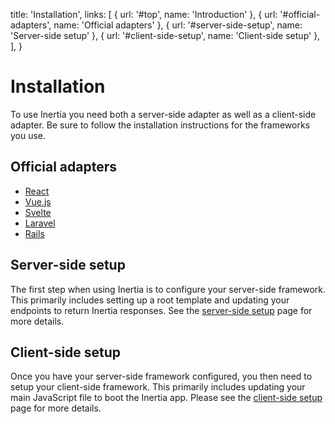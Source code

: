 
  title: 'Installation',
  links: [
    { url: '#top', name: 'Introduction' },
    { url: '#official-adapters', name: 'Official adapters' },
    { url: '#server-side-setup', name: 'Server-side setup' },
    { url: '#client-side-setup', name: 'Client-side setup' },
  ],
}

# Installation

To use Inertia you need both a server-side adapter as well as a client-side adapter. Be sure to follow the installation
instructions for the frameworks you use.

## Official adapters

- [React](https://github.com/inertiajs/inertia-react)
- [Vue.js](https://github.com/inertiajs/inertia-vue)
- [Svelte](https://github.com/inertiajs/inertia-svelte)
- [Laravel](https://github.com/inertiajs/inertia-laravel)
- [Rails](https://github.com/inertiajs/inertia-rails)

## Server-side setup

The first step when using Inertia is to configure your server-side framework. This primarily includes setting up a root
template and updating your endpoints to return Inertia responses. See the [server-side setup](/server-side-setup) page
for more details.

## Client-side setup

Once you have your server-side framework configured, you then need to setup your client-side framework. This primarily
includes updating your main JavaScript file to boot the Inertia app. Please see the
[client-side setup](/client-side-setup) page for more details.
